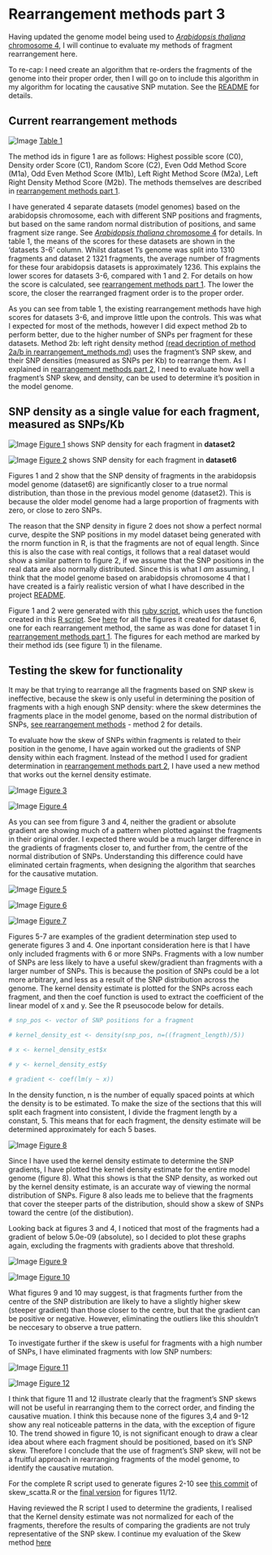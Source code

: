 Rearrangement methods part 3
========================================================

Having updated the genome model being used to [*Arabidopsis thaliana* chromosome 4](https://github.com/edwardchalstrey1/fragmented_genome_with_snps/blob/master/writeup/arabidopsis_chromosome4.md), I will continue to evaluate my methods of fragment rearrangement here.

To re-cap: I need create an algorithm that re-orders the fragments of the genome into their proper order, then I will go on to include this algorithm in my algorithm for locating the causative SNP mutation. See the [README](https://github.com/edwardchalstrey1/fragmented_genome_with_snps/blob/master/README.md) for details.

Current rearrangement methods
-----------

![Image](https://github.com/edwardchalstrey1/fragmented_genome_with_snps/blob/master/arabidopsis_datasets/scores_table.png?raw=true)
[Table 1](https://github.com/edwardchalstrey1/fragmented_genome_with_snps/blob/master/arabidopsis_datasets/scores_table.png)

The method ids in figure 1 are as follows: Highest possible score (C0), Density order Score (C1), Random Score (C2), Even Odd Method Score (M1a), Odd Even Method Score (M1b), Left Right Method Score (M2a), Left Right Density Method Score (M2b). The methods themselves are described in [rearrangement methods part 1](https://github.com/edwardchalstrey1/fragmented_genome_with_snps/blob/master/writeup/rearrangement_methods.md).

I have generated 4 separate datasets (model genomes) based on the arabidopsis chromosome, each with different SNP positions and fragments, but based on the same random normal distribution of positions, and same fragment size range. See [*Arabidopsis thaliana* chromosome 4](https://github.com/edwardchalstrey1/fragmented_genome_with_snps/blob/master/writeup/arabidopsis_chromosome4.md) for details. In table 1, the means of the scores for these datasets are shown in the 'datasets 3-6' column. Whilst dataset 1's genome was split into 1310 fragments and dataset 2 1321 fragments, the average number of fragments for these four arabidopsis datasets is approximately 1236. This explains the lower scores for datasets 3-6, compared with 1 and 2. For details on how the score is calculated, see [rearrangement methods part 1](https://github.com/edwardchalstrey1/fragmented_genome_with_snps/blob/master/writeup/rearrangement_methods.md). The lower the score, the closer the rearranged fragment order is to the proper order.

As you can see from table 1, the existing rearrangement methods have high scores for datasets 3-6, and improve little upon the controls. This was what I expected for most of the methods, however I did expect method 2b to perform better, due to the higher number of SNPs per fragment for these datasets. Method 2b: left right density method [(read decription of method 2a/b in rearrangement_methods.md)](https://github.com/edwardchalstrey1/fragmented_genome_with_snps/blob/master/writeup/rearrangement_methods.md) uses the fragment's SNP skew, and their SNP densities (measured as SNPs per Kb) to rearrange them. As I explained in [rearrangement methods part 2](https://github.com/edwardchalstrey1/fragmented_genome_with_snps/blob/master/writeup/p2_rearrangement_methods.md), I need to evaluate how well a fragment's SNP skew, and density, can be used to determine it's position in the model genome.

SNP density as a single value for each fragment, measured as SNPs/Kb
------------------

![Image](https://github.com/edwardchalstrey1/fragmented_genome_with_snps/blob/master/figures/figures_d2/d_o.png?raw=true)
[Figure 1](https://github.com/edwardchalstrey1/fragmented_genome_with_snps/blob/master/figures/figures_d2/d_o.png) shows SNP density for each fragment in **dataset2** 

![Image](https://github.com/edwardchalstrey1/fragmented_genome_with_snps/blob/master/arabidopsis_datasets/dataset6/figures/d_o.png?raw=true)
[Figure 2](https://github.com/edwardchalstrey1/fragmented_genome_with_snps/blob/master/arabidopsis_datasets/dataset6/figures/d_o.png) shows SNP density for each fragment in **dataset6**

Figures 1 and 2 show that the SNP density of fragments in the arabidopsis model genome (dataset6) are significantly closer to a true normal distribution, than those in the previous model genome (dataset2). This is because the older model genome had a large proportion of fragments with zero, or close to zero SNPs.

The reason that the SNP density in figure 2 does not show a perfect normal curve, despite the SNP positions in my model dataset being generated with the rnorm function in R, is that the fragments are not of equal length. Since this is also the case with real contigs, it follows that a real dataset would show a similar pattern to figure 2, if we assume that the SNP positions in the real data are also normally distributed. Since this is what I *am* assuming, I think that the model genome based on arabidopsis chromosome 4 that I have created is a fairly realistic version of what I have described in the project [README](https://github.com/edwardchalstrey1/fragmented_genome_with_snps/blob/master/README.md).

Figure 1 and 2 were generated with this [ruby script](https://github.com/edwardchalstrey1/fragmented_genome_with_snps/blob/master/scatter_graphs.rb), which uses the function created in this [R script](https://github.com/edwardchalstrey1/fragmented_genome_with_snps/blob/master/scatter_vectors.R). See [here](https://github.com/edwardchalstrey1/fragmented_genome_with_snps/tree/master/arabidopsis_datasets/dataset6/figures) for all the figures it created for dataset 6, one for each rearrangement method, the same as was done for dataset 1 in [rearrangement methods part 1](https://github.com/edwardchalstrey1/fragmented_genome_with_snps/blob/master/writeup/rearrangement_methods.md). The figures for each method are marked by their method ids (see figure 1) in the filename.

Testing the skew for functionality
----------

It may be that trying to rearrange all the fragments based on SNP skew is ineffective, because the skew is only useful in determining the position of fragments with a high enough SNP density: where the skew determines the fragments place in the model genome, based on the normal distribution of SNPs, [see rearrangement methods](https://github.com/edwardchalstrey1/fragmented_genome_with_snps/blob/master/writeup/rearrangement_methods.md) - method 2 for details.

To evaluate how the skew of SNPs within fragments is related to their position in the genome, I have again worked out the gradients of SNP density within each fragment. Instead of the method I used for gradient determination in [rearrangement methods part 2](https://github.com/edwardchalstrey1/fragmented_genome_with_snps/blob/master/writeup/p2_rearrangement_methods.md), I have used a new method that works out the kernel density estimate. 

![Image](https://github.com/edwardchalstrey1/fragmented_genome_with_snps/blob/master/arabidopsis_datasets/dataset6/figures/skew_scatter_grad.png?raw=true)
[Figure 3](https://github.com/edwardchalstrey1/fragmented_genome_with_snps/blob/master/arabidopsis_datasets/dataset6/figures/skew_scatter_grad.png)

![Image](https://github.com/edwardchalstrey1/fragmented_genome_with_snps/blob/master/arabidopsis_datasets/dataset6/figures/skew_scatter_abs.png?raw=true)
[Figure 4](https://github.com/edwardchalstrey1/fragmented_genome_with_snps/blob/master/arabidopsis_datasets/dataset6/figures/skew_scatter_abs.png)

As you can see from figure 3 and 4, neither the gradient or absolute gradient are showing much of a pattern when plotted against the fragments in their original order. I expected there would be a much larger difference in the gradients of fragments closer to, and further from, the centre of the normal distribution of SNPs. Understanding this difference could have eliminated certain fragments, when designing the algorithm that searches for the causative mutation.

![Image](https://github.com/edwardchalstrey1/fragmented_genome_with_snps/blob/master/arabidopsis_datasets/dataset6/figures/example_gradient_f257.png?raw=true)
[Figure 5](https://github.com/edwardchalstrey1/fragmented_genome_with_snps/blob/master/arabidopsis_datasets/dataset6/figures/example_gradient_f257.png)

![Image](https://github.com/edwardchalstrey1/fragmented_genome_with_snps/blob/master/arabidopsis_datasets/dataset6/figures/example_gradient_f687.png?raw=true)
[Figure 6](https://github.com/edwardchalstrey1/fragmented_genome_with_snps/blob/master/arabidopsis_datasets/dataset6/figures/example_gradient_f687.png)

![Image](https://github.com/edwardchalstrey1/fragmented_genome_with_snps/blob/master/arabidopsis_datasets/dataset6/figures/example_gradient_f1042.png?raw=true)
[Figure 7](https://github.com/edwardchalstrey1/fragmented_genome_with_snps/blob/master/arabidopsis_datasets/dataset6/figures/example_gradient_f1042.png)

Figures 5-7 are examples of the gradient determination step used to generate figures 3 and 4. One inportant consideration here is that I have only included fragments with 6 or more SNPs. Fragments with a low number of SNPs are less likely to have a useful skew/gradient than fragments with a larger number of SNPs. This is because the position of SNPs could be a lot more arbitrary, and less as a result of the SNP distribution across the genome. The kernel density estimate is plotted for the SNPs across each fragment, and then the coef function is used to extract the coefficient of the linear model of x and y. See the R pseusocode below for details.

```r
# snp_pos <- vector of SNP positions for a fragment

# kernel_density_est <- density(snp_pos, n=((fragment_length)/5))

# x <- kernel_density_est$x

# y <- kernel_density_est$y

# gradient <- coef(lm(y ~ x))
```

In the density function, n is the number of equally spaced points at which the density is to be estimated. To make the size of the sections that this will split each fragment into consistent, I divide the fragment length by a constant, 5. This means that for each fragment, the density estimate will be determined approximately for each 5 bases. 

![Image](https://github.com/edwardchalstrey1/fragmented_genome_with_snps/blob/master/arabidopsis_datasets/dataset6/figures/genome_kdens_snps.png?raw=true)
[Figure 8](https://github.com/edwardchalstrey1/fragmented_genome_with_snps/blob/master/arabidopsis_datasets/dataset6/figures/genome_kdens_snps.png)

Since I have used the kernel density estimate to determine the SNP gradients, I have plotted the kernel density estimate for the entire model genome (figure 8). What this shows is that the SNP density, as worked out by the kernel density estimate, is an accurate way of viewing the normal distribution of SNPs. Figure 8 also leads me to believe that the fragments that cover the steeper parts of the distribution, should show a skew of SNPs toward the centre (of the distibution).

Looking back at figures 3 and 4, I noticed that most of the fragments had a gradient of below 5.0e-09 (absolute), so I decided to plot these graphs again, excluding the fragments with gradients above that threshold.

![Image](https://github.com/edwardchalstrey1/fragmented_genome_with_snps/blob/master/arabidopsis_datasets/dataset6/figures/skew_scatter_grad_thresh.png?raw=true)
[Figure 9](https://github.com/edwardchalstrey1/fragmented_genome_with_snps/blob/master/arabidopsis_datasets/dataset6/figures/skew_scatter_grad_thresh.png)

![Image](https://github.com/edwardchalstrey1/fragmented_genome_with_snps/blob/master/arabidopsis_datasets/dataset6/figures/skew_scatter_abs_thresh.png?raw=true)
[Figure 10](https://github.com/edwardchalstrey1/fragmented_genome_with_snps/blob/master/arabidopsis_datasets/dataset6/figures/skew_scatter_abs_thresh.png)

What figures 9 and 10 may suggest, is that fragments further from the centre of the SNP distribution are likely to have a slightly higher skew (steeper gradient) than those closer to the centre, but that the gradient can be positive or negative. However, eliminating the outliers like this shouldn't be neccesary to observe a true pattern.

To investigate further if the skew is useful for fragments with a high number of SNPs, I have eliminated fragments with low SNP numbers:

![Image](https://github.com/edwardchalstrey1/fragmented_genome_with_snps/blob/master/arabidopsis_datasets/dataset6/figures/skew_scatter_abs30.png?raw=true)
[Figure 11](https://github.com/edwardchalstrey1/fragmented_genome_with_snps/blob/master/arabidopsis_datasets/dataset6/figures/skew_scatter_abs30.png)

![Image](https://github.com/edwardchalstrey1/fragmented_genome_with_snps/blob/master/arabidopsis_datasets/dataset6/figures/skew_scatter_abs50.png?raw=true)
[Figure 12](https://github.com/edwardchalstrey1/fragmented_genome_with_snps/blob/master/arabidopsis_datasets/dataset6/figures/skew_scatter_abs50.png)

I think that figure 11 and 12 illustrate clearly that the fragment's SNP skews will not be useful in rearranging them to the correct order, and finding the causative muation. I think this because none of the figures 3,4 and 9-12 show any real noticeable patterns in the data, with the exception of figure 10. The trend showed in figure 10, is not significant enough to draw a clear idea about where each fragment should be positioned, based on it's SNP skew. Therefore I conclude that the use of fragment's SNP skew, will not be a fruitful approach in rearranging fragments of the model genome, to identify the causative mutation.

For the complete R script used to generate figures 2-10 see [this commit](https://github.com/edwardchalstrey1/fragmented_genome_with_snps/commit/5580ac551555b1541dde114e6eda1fde92ff5111) of skew_scatta.R or the [final version](https://github.com/edwardchalstrey1/fragmented_genome_with_snps/blob/master/skew_scatta.R) for figures 11/12.

Having reviewed the R script I used to determine the gradients, I realised that the Kernel density estimate was not normalized for each of the fragments, therefore the results of comparing the gradients are not truly representative of the SNP skew.
I continue my evaluation of the Skew method [here]()